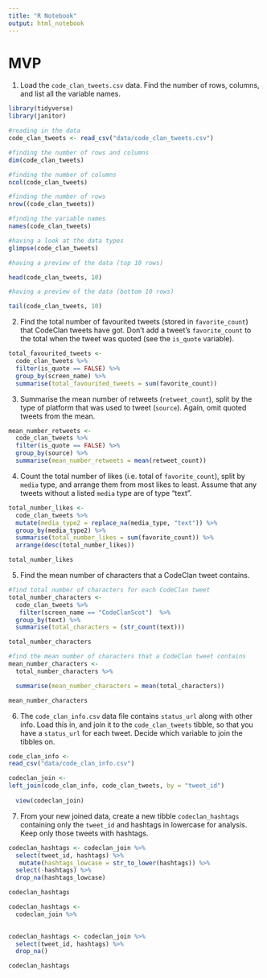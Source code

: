 ```yaml
---
title: "R Notebook"
output: html_notebook
---
```


# MVP 

1. Load the `code_clan_tweets.csv` data. Find the number of rows, columns, and list all the variable names.

```r
library(tidyverse)
library(janitor)
```

```r
#reading in the data
code_clan_tweets <- read_csv("data/code_clan_tweets.csv")

```

```r
#finding the number of rows and columns
dim(code_clan_tweets)
```

```r
#finding the number of columns
ncol(code_clan_tweets)
```

```r
#finding the number of rows
nrow((code_clan_tweets))
```

```r
#finding the variable names
names(code_clan_tweets)
```

```r
#having a look at the data types
glimpse(code_clan_tweets)
```

```r
#having a preview of the data (top 10 rows)

head(code_clan_tweets, 10)
```

```r
#having a preview of the data (bottom 10 rows)

tail(code_clan_tweets, 10)
```

2. Find the total number of favourited tweets (stored in `favorite_count`) that CodeClan tweets have got. Don't add a tweet's `favorite_count` to the total when the tweet was quoted (see the `is_quote` variable).   

```r
total_favourited_tweets <-
  code_clan_tweets %>% 
  filter(is_quote == FALSE) %>% 
  group_by(screen_name) %>% 
  summarise(total_favourited_tweets = sum(favorite_count)) 
```




3. Summarise the mean number of retweets (`retweet_count`), split by the type of platform that was used to tweet (`source`). Again, omit quoted tweets from the mean.

```r
mean_number_retweets <- 
  code_clan_tweets %>% 
  filter(is_quote == FALSE) %>% 
  group_by(source) %>% 
  summarise(mean_number_retweets = mean(retweet_count)) 
```


4. Count the total number of likes (i.e. total of `favorite_count`), split by `media` type, and arrange them from most likes to least. Assume that any tweets without a listed `media` type are of type "text".  

```r
total_number_likes <- 
  code_clan_tweets %>% 
  mutate(media_type2 = replace_na(media_type, "text")) %>% 
  group_by(media_type2) %>% 
  summarise(total_number_likes = sum(favorite_count)) %>% 
  arrange(desc(total_number_likes)) 

total_number_likes
```



5. Find the mean number of characters that a CodeClan tweet contains.  
```r
#find total number of characters for each CodeClan tweet
total_number_characters <- 
  code_clan_tweets %>% 
   filter(screen_name == "CodeClanScot")  %>% 
  group_by(text) %>% 
  summarise(total_characters = (str_count(text)))

total_number_characters

#find the mean number of characters that a CodeClan tweet contains
mean_number_characters <-
  total_number_characters %>% 

  summarise(mean_number_characters = mean(total_characters))

mean_number_characters

```


6. The `code_clan_info.csv` data file contains `status_url` along with other info. Load this in, and join it to the `code_clan_tweets` tibble, so that you have a `status_url` for each tweet. Decide which variable to join the tibbles on.  

```r
code_clan_info <-
read_csv("data/code_clan_info.csv")
```

```r
codeclan_join <- 
left_join(code_clan_info, code_clan_tweets, by = "tweet_id")  
  
  view(codeclan_join)
```



7. From your new joined data, create a new tibble `codeclan_hashtags` containing only the `tweet_id` and hashtags in lowercase for analysis. Keep only those tweets with hashtags.

```r

codeclan_hashtags <- codeclan_join %>% 
  select(tweet_id, hashtags) %>% 
   mutate(hashtags_lowcase = str_to_lower(hashtags)) %>% 
  select(-hashtags) %>% 
  drop_na(hashtags_lowcase) 

codeclan_hashtags

```


```r
codeclan_hashtags <-
  codeclan_join %>% 
 

codeclan_hashtags <- codeclan_join %>% 
  select(tweet_id, hashtags) %>% 
  drop_na() 

codeclan_hashtags
```



